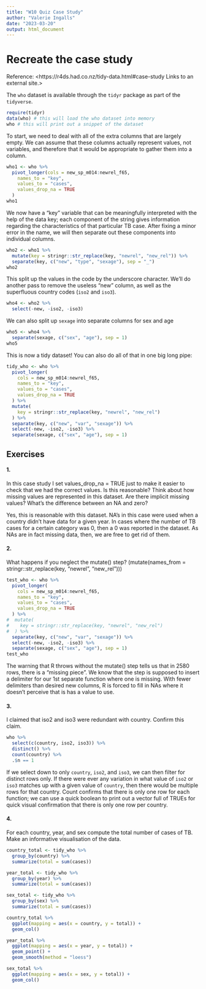 ```yaml
---
title: "W10 Quiz Case Study"
author: "Valerie Ingalls"
date: "2023-03-20"
output: html_document
---
```


# Recreate the case study
Reference: <https://r4ds.had.co.nz/tidy-data.html#case-study
Links to an external site.>

The `who` dataset is available through the `tidyr` package as part of the `tidyverse`.
```r
require(tidyr)
data(who) # this will load the who dataset into memory
who # this will print out a snippet of the dataset
```

To start, we need to deal with all of the extra columns that are largely empty. We can assume that these columns actually represent values, not variables, and therefore that it would be appropriate to gather them into a column.

```r
who1 <- who %>%
  pivot_longer(cols = new_sp_m014:newrel_f65, 
    names_to = "key", 
    values_to = "cases", 
    values_drop_na = TRUE
  )
who1
```

We now have a "key" variable that can be meaningfully interpreted with the help of the data key; each component of the string gives information regarding the characteristics of that particular TB case. After fixing a minor error in the name, we will then separate out these components into individual columns.

```r
who2 <- who1 %>% 
  mutate(key = stringr::str_replace(key, "newrel", "new_rel")) %>%
  separate(key, c("new", "type", "sexage"), sep = "_")
who2
```
This split up the values in the code by the underscore character. We'll do another pass to remove the useless "new" column, as well as the superfluous country codes (`iso2` and `iso3`).

```r
who4 <- who2 %>% 
  select(-new, -iso2, -iso3)
```

We can also split up `sexage` into separate columns for sex and age

```r
who5 <- who4 %>% 
  separate(sexage, c("sex", "age"), sep = 1)
who5
```

This is now a tidy dataset! You can also do all of that in one big long pipe:

```r
tidy_who <- who %>%
  pivot_longer(
    cols = new_sp_m014:newrel_f65, 
    names_to = "key", 
    values_to = "cases", 
    values_drop_na = TRUE
  ) %>% 
  mutate(
    key = stringr::str_replace(key, "newrel", "new_rel")
  ) %>%
  separate(key, c("new", "var", "sexage")) %>% 
  select(-new, -iso2, -iso3) %>% 
  separate(sexage, c("sex", "age"), sep = 1)
```


## Exercises

#### 1. 

In this case study I set values_drop_na = TRUE just to make it easier to check that we had the correct values. Is this reasonable? Think about how missing values are represented in this dataset. Are there implicit missing values? What’s the difference between an NA and zero?  


Yes, this is reasonable with this dataset. NA's in this case were used when a country didn't have data for a given year. In cases where the number of TB cases for a certain category was 0, then a 0 was reported in the dataset. As NAs are in fact missing data, then, we are free to get rid of them.


#### 2. 

What happens if you neglect the mutate() step? (mutate(names_from = stringr::str_replace(key, "newrel", "new_rel")))

```r
test_who <- who %>%
  pivot_longer(
    cols = new_sp_m014:newrel_f65, 
    names_to = "key", 
    values_to = "cases", 
    values_drop_na = TRUE
  ) %>% 
#  mutate(
#    key = stringr::str_replace(key, "newrel", "new_rel")
#  ) %>%
  separate(key, c("new", "var", "sexage")) %>% 
  select(-new, -iso2, -iso3) %>% 
  separate(sexage, c("sex", "age"), sep = 1)
test_who
```

The warning that R throws without the mutate() step tells us that in 2580 rows, there is a "missing piece". We know that the step is supposed to insert a delimiter for our 1st separate function where one is missing. With fewer delimiters than desired new columns, R is forced to fill in NAs where it doesn't perceive that is has a value to use.


#### 3. 

I claimed that iso2 and iso3 were redundant with country. Confirm this claim.

```r
who %>%
  select(c(country, iso2, iso3)) %>%
  distinct() %>%
  count(country) %>%
  .$n == 1
```

If we select down to only `country`, `iso2`, and `iso3`, we can then filter for distinct rows only. If there were ever any variation in what value of `iso2` or `iso3` matches up with a given value of `country`, then there would be multiple rows for that country. Count confirms that there is only one row for each function; we can use a quick boolean to print out a vector full of TRUEs for quick visual confirmation that there is only one row per country.

#### 4.

For each country, year, and sex compute the total number of cases of TB. Make an informative visualisation of the data.

```r
country_total <- tidy_who %>%
  group_by(country) %>%
  summarize(total = sum(cases))

year_total <- tidy_who %>%
  group_by(year) %>%
  summarize(total = sum(cases))

sex_total <- tidy_who %>%
  group_by(sex) %>%
  summarize(total = sum(cases))

country_total %>%
  ggplot(mapping = aes(x = country, y = total)) +
  geom_col()

year_total %>%
  ggplot(mapping = aes(x = year, y = total)) +
  geom_point() +
  geom_smooth(method = "loess")

sex_total %>%
  ggplot(mapping = aes(x = sex, y = total)) +
  geom_col()
```






